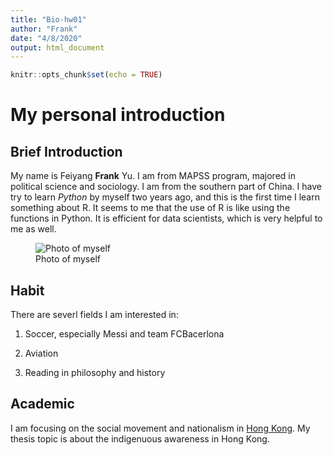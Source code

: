 ```yaml
---
title: "Bio-hw01"
author: "Frank"
date: "4/8/2020"
output: html_document
---
```


```r
knitr::opts_chunk$set(echo = TRUE)
```


# My personal introduction

## Brief Introduction

My name is Feiyang **Frank** Yu. I am from MAPSS program, majored in political science and sociology. I am from the southern part of China. I have try to learn *Python* by myself two years ago, and this is the first time I learn something about R. It seems to me that the use of R is like using the functions in Python. It is efficient for data scientists, which is very helpful to me as well.

![Photo of myself](/Users/macbook/Desktop/graduation.jpeg)

## Habit
There are severl fields I am interested in:

1. Soccer, especially Messi and team FCBacerlona

2. Aviation
    
3. Reading in philosophy and history

## Academic
I am focusing on the social movement and nationalism in [Hong Kong](https://www.bbc.com/news/world-asia-china-49317695). My thesis topic is about the indigenuous awareness in Hong Kong. 


